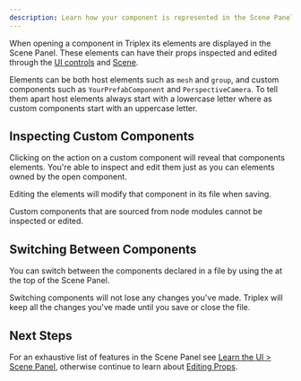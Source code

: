 ```yaml
---
description: Learn how your component is represented in the Scene Panel.
---
```



When opening a component in Triplex its elements are displayed in the Scene Panel. These elements can have their props inspected and edited through the [UI controls](/docs/building-your-scene/components/editing-props) and [Scene](/docs/building-your-scene/scene/transform-controls).

Elements can be both host elements such as `mesh` and `group`, and custom components such as `YourPrefabComponent` and `PerspectiveCamera`. To tell them apart host elements always start with a lowercase letter where as custom components start with an uppercase letter.

## Inspecting Custom Components

Clicking on the <ActionLink name="View Child Elements" href="/" icon={CaretRightIcon} /> action on a custom component will reveal that components elements. You're able to inspect and edit them just as you can elements owned by the open component.

Editing the elements will modify that component in its file when saving.

<KnowledgeCallout>
  Custom components that are sourced from node modules cannot be inspected or
  edited.
</KnowledgeCallout>

## Switching Between Components

You can switch between the components declared in a file by using the <ActionLink name="Component Switcher" icon={CaretDownIcon} href="/" /> at the top of the Scene Panel.

<KnowledgeCallout>
  Switching components will not lose any changes you've made. Triplex will keep
  all the changes you've made until you save or close the file.
</KnowledgeCallout>

## Next Steps

For an exhaustive list of features in the Scene Panel see [Learn the UI > Scene Panel](/docs/building-your-scene/learn-the-ui/scene-panel), otherwise continue to learn about [Editing Props](/docs/building-your-scene/components/editing-props).

